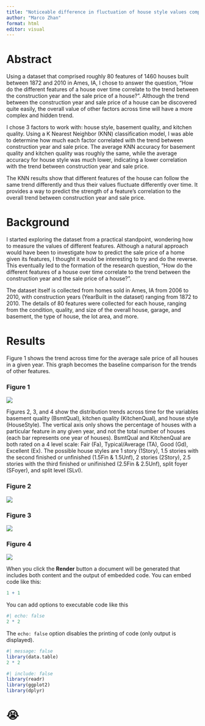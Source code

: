 ```yaml
---
title: "Noticeable difference in fluctuation of house style values compared to other house features"
author: "Marco Zhan"
format: html
editor: visual
---
```


# Abstract

Using a dataset that comprised roughly 80 features of 1460 houses built between 1872 and 2010 in Ames, IA, I chose to answer the question, "How do the different features of a house over time correlate to the trend between the construction year and the sale price of a house?". Although the trend between the construction year and sale price of a house can be discovered quite easily, the overall value of other factors across time will have a more complex and hidden trend.

I chose 3 factors to work with: house style, basement quality, and kitchen quality. Using a K Nearest Neighbor (KNN) classification model, I was able to determine how much each factor correlated with the trend between construction year and sale price. The average KNN accuracy for basement quality and kitchen quality was roughly the same, while the average accuracy for house style was much lower, indicating a lower correlation with the trend between construction year and sale price.

The KNN results show that different features of the house can follow the same trend differently and thus their values fluctuate differently over time. It provides a way to predict the strength of a feature's correlation to the overall trend between construction year and sale price.

# Background

I started exploring the dataset from a practical standpoint, wondering how to measure the values of different features. Although a natural approach would have been to investigate how to predict the sale price of a home given its features, I thought it would be interesting to try and do the reverse. This eventually led to the formation of the research question, "How do the different features of a house over time correlate to the trend between the construction year and the sale price of a house?".

The dataset itself is collected from homes sold in Ames, IA from 2006 to 2010, with construction years (YearBuilt in the dataset) ranging from 1872 to 2010. The details of 80 features were collected for each house, ranging from the condition, quality, and size of the overall house, garage, and basement, the type of house, the lot area, and more.

# Results

Figure 1 shows the trend across time for the average sale price of all houses in a given year. This graph becomes the baseline comparison for the trends of other features.

### Figure 1

![](images/saleprice.png)

Figures 2, 3, and 4 show the distribution trends across time for the variables basement quality (BsmtQual), kitchen quality (KitchenQual), and house style (HouseStyle). The vertical axis only shows the percentage of houses with a particular feature in any given year, and not the total number of houses (each bar represents one year of houses). BsmtQual and KitchenQual are both rated on a 4 level scale: Fair (Fa), Typical/Average (TA), Good (Gd), Excellent (Ex). The possible house styles are 1 story (1Story), 1.5 stories with the second finished or unfinished (1.5Fin & 1.5Unf), 2 stories (2Story), 2.5 stories with the third finished or unifinished (2.5Fin & 2.5Unf), split foyer (SFoyer), and split level (SLvl).

### Figure 2

![](images/BsmtQualYear.png)

### Figure 3

![](images/kitchenqualyear-01.png)

### Figure 4

![](images/housestyleyear-01.png)

When you click the **Render** button a document will be generated that includes both content and the output of embedded code. You can embed code like this:

```r
1 + 1
```

You can add options to executable code like this

```r
#| echo: false
2 * 2
```

The `echo: false` option disables the printing of code (only output is displayed).

```r
#| message: false
library(data.table)
2 * 2
```

```r
#| include: false
library(readr)
library(ggplot2)
library(dplyr)
```

# 😭
